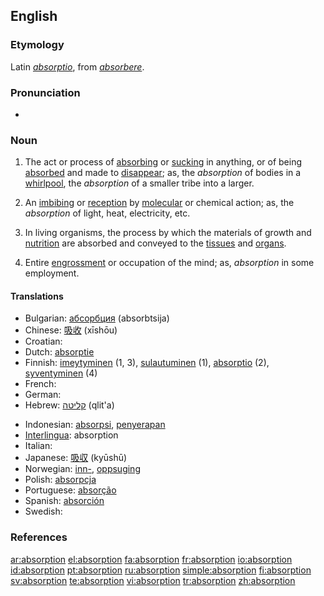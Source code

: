 ==English==

===Etymology===
Latin ''[[absorptio]]'', from ''[[absorbere]]''.

===Pronunciation===
*{{audio|en-us-absorption.ogg|Audio (US)}}

===Noun===
{{en-noun}}

# The act or process of [[absorbing]] or [[sucking]] in anything, or of being [[absorbed]] and made to [[disappear]]; as, the ''absorption'' of bodies in a [[whirlpool]], the ''absorption'' of a smaller tribe into a larger.
# {{context|chemistry|physics}} An [[imbibing]] or [[reception]] by [[molecular]] or chemical action; as, the ''absorption'' of light, heat, electricity, etc.
# {{physiology}} In living organisms, the process by which the materials of growth and [[nutrition]] are absorbed and conveyed to the [[tissue]]s and [[organ]]s.
# Entire [[engrossment]] or occupation of the mind; as, ''absorption'' in some employment.

====Translations====
{{top}}
*Bulgarian: [[абсорбция]] (absorbtsija) {{f}}
*Chinese: [[吸收]] (xīshōu)
*Croatian: {{t-|hr|apsorpcija|f}}
*Dutch: [[absorptie]] {{f}}
*Finnish: [[imeytyminen]] (1, 3), [[sulautuminen]] (1), [[absorptio]] (2), [[syventyminen]] (4)
* French: {{t+|fr|absorption|f}}
* German: {{t-|de|Absorption|f}}
*Hebrew: [[קליטה]] (qlit'a)
{{mid}}
*Indonesian: [[absorpsi]], [[serap|penyerapan]]
*[[Interlingua]]: absorption
* Italian: {{t+|it|assorbimento|m}}
*Japanese: [[吸収]] (kyūshū)
*Norwegian: [[inn-]], [[oppsuging]]
*Polish: [[absorpcja]] {{f}}
*Portuguese: [[absorção]] {{f}}
*Spanish: [[absorción]] {{f}}
* Swedish: {{t+|sv|absorption|c}}
{{bottom}}

===References===
{{R:Century 1911}}
{{R:Webster 1913}}

[[ar:absorption]]
[[el:absorption]]
[[fa:absorption]]
[[fr:absorption]]
[[io:absorption]]
[[id:absorption]]
[[pt:absorption]]
[[ru:absorption]]
[[simple:absorption]]
[[fi:absorption]]
[[sv:absorption]]
[[te:absorption]]
[[vi:absorption]]
[[tr:absorption]]
[[zh:absorption]]
